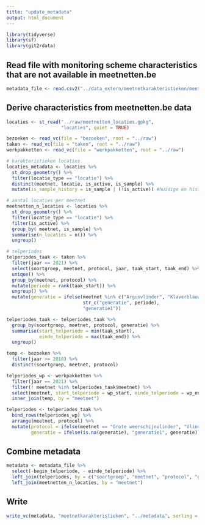 ```yaml
---
title: "update_metadata"
output: html_document
---
```


```r
library(tidyverse)
library(sf)
library(git2rdata)
```

## Read file with monitoring scheme characteristics that are not available in meetnetten.be

```r
metadata_file <- read.csv2("../data_extern/meetnetkarakteristieken/meetnetkarakt.csv", stringsAsFactors  = FALSE)

```

## Derive characteristics from meetnetten.be data

```r

locaties <- st_read("../raw/meetnetten_locaties.gpkg",
                    "locaties", quiet = TRUE)

bezoeken <- read_vc(file = "bezoeken", root = "../raw")
taken <- read_vc(file = "taken", root = "../raw")
werkpakketten <- read_vc(file = "werkpakketten", root = "../raw")

# karakteristieken locaties
locaties_metadata <- locaties %>%
  st_drop_geometry() %>%
  filter(locatie_type == "locatie") %>%
  distinct(meetnet, locatie, is_active, is_sample) %>%
  mutate(is_sample_history = is_sample | (!is_active)) #huidige en historische meetnetlocaties

# aantal locaties per meetnet
meetnetten_n_locaties <- locaties %>%
  st_drop_geometry() %>%
  filter(locatie_type == "locatie") %>%
  filter(is_active) %>%
  group_by( meetnet, is_sample) %>%
  summarise(n_locaties = n()) %>%
  ungroup()

# telperiodes
telperiodes_taak <- taken %>%
  filter(jaar == 2021) %>%
  select(soortgroep, meetnet, protocol, jaar, taak_start, taak_end) %>%
  unique() %>%
  group_by(meetnet, protocol) %>%
  mutate(periode = rank(taak_start)) %>%
  ungroup() %>%
  mutate(generatie = ifelse(meetnet %in% c("Argusvlinder", "Klaverblauwtje", "Bruin dikkopje"),
                            str_c("generatie", periode),
                            "generatie1"))

telperiodes_taak <- telperiodes_taak %>%
  group_by(soortgroep, meetnet, protocol, generatie) %>%
  summarise(start_telperiode = min(taak_start),
            einde_telperiode = max(taak_end)) %>%
  ungroup()

temp <- bezoeken %>%
  filter(jaar >= 2018) %>%
  distinct(soortgroep, meetnet, protocol)

telperiodes_wp <- werkpakketten %>%
  filter(jaar == 2021) %>%
  filter(! meetnet %in% telperiodes_taak$meetnet) %>%
  select(meetnet, start_telperiode = wp_start, einde_telperiode = wp_end) %>%
  inner_join(temp, by = "meetnet")

telperiodes <- telperiodes_taak %>%
  bind_rows(telperiodes_wp) %>%
  arrange(meetnet, protocol) %>%
  mutate(protocol = ifelse(meetnet == "Grote weerschijnvlinder", "Vlinders - Gebiedstelling", protocol),
         generatie = ifelse(is.na(generatie), "generatie1", generatie))

```

## Combine metadata

```r
metadata <- metadata_file %>%
  select(-begin_telperiode, - einde_telperiode) %>%
  left_join(telperiodes, by = c("soortgroep", "meetnet", "protocol", "generatie")) %>%
  left_join(meetnetten_n_locaties, by = "meetnet")
```

## Write 

```r
write_vc(metadata, "meetnetkarakteristieken", "../metadata", sorting = c("soortgroep", "meetnet", "protocol", "is_sample"), strict = FALSE)
```

